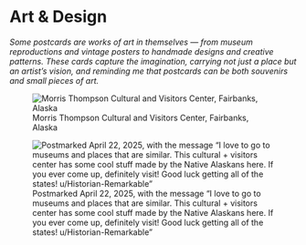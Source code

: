 # Art & Design

*Some postcards are works of art in themselves — from museum reproductions and vintage posters to handmade designs and creative patterns. These cards capture the imagination, carrying not just a place but an artist’s vision, and reminding me that postcards can be both souvenirs and small pieces of art.*

:::{layout-ncol="2"}
![Morris Thompson Cultural and Visitors Center, Fairbanks, Alaska](alaska-front.webp){fig-alt="Front of the postcard with a photo of a mosaic from Morris Thompson Cultural and Visitors Center" group="alaska-morris"}

![Postmarked April 22, 2025, with the message "I love to go to museums and places that are similar. This cultural + visitors center has some cool stuff made by the Native Alaskans here. If you ever come up, definitely visit! Good luck getting all of the states! u/Historian-Remarkable"](alaska-back-address-crop.webp){fig-alt="Back of the postcard with a message from the sender as mentioned in the figure caption" group="alaska-morris"}
:::

